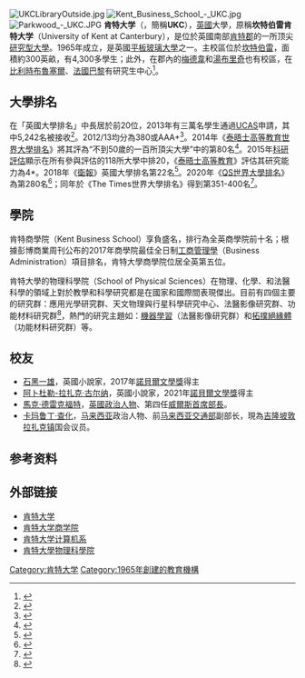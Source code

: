 {{NoteTA|G1=UK Places}}
{{distinguish|肯特州立大学}}
{{Infobox university
| name            = 肯特大學
| native_name     = University of Kent
| latin_name      = 
| image_name      = University of Kent logo.svg
| image_size      = 250px
| motto           = ''Cui servire regnare est''
| mottoeng        = Literal translation: 'Whom to serve is to reign')<br />([[Book_of_Common_Prayer|Book of Common Prayer]] translation: 'whose service is perfect freedom')<ref name="Martin36">Graham Martin, ''From Vision to Reality: the Making of the University of Kent at Canterbury'' (University of Kent at Canterbury, 1990) page 36 ISBN 978-0-904938-03-6 As Martin notes "Our former Information Officer has ventured the opinion that [[Thomas_Cranmer|Cranmer]] would not have got very high marks had this phrase appeared in an [[General_Certificate_of_Education#O-level|O-Level]] Latin paper!"</ref>
| established     =1965年1月4日
| type            = [[公立大學|公立大學]]
| endowment       = [[英鎊|£]]1006萬（2011年）<ref name=finstat>{{cite web|url=http://www.kent.ac.uk/finance/about/accounts/accounts20102011.pdf|title=Financial Statements 2011|publisher=University of Kent|accessdate=1 April 2012|archive-date=2020-09-03|archive-url=https://web.archive.org/web/20200903065919/https://www.kent.ac.uk/finance/about/accounts/accounts20102011.pdf|dead-url=no}}</ref>
| Research_Income = £12.66 million (2010-2011)<ref>{{Cite web |url=http://www.timeshighereducation.co.uk/Journals/THE/THE/12_April_2012/attachments/financial_data.pdf |title=存档副本 |accessdate=2013-09-25 |archive-date=2012-12-01 |archive-url=https://web.archive.org/web/20121201220004/http://www.timeshighereducation.co.uk/Journals/THE/THE/12_April_2012/attachments/financial_data.pdf |dead-url=no }}</ref>
| staff           = 2,887
| chancellor      = [[羅伯特·沃斯特|羅伯特·沃斯特爵士]] [[Order_of_the_British_Empire|KBE]] [[Lord_Lieutenant|DL]]
| vice_chancellor = Dame [[Julia_Goodfellow|Julia Goodfellow]]<ref>{{cite web |url=http://www.kent.ac.uk/vicechancellor/index.html |title=Vice-Chancellor - About Kent |publisher=Kent.ac.uk |date=2010-03-18 |accessdate=2010-04-12 |archive-date=2010-08-14 |archive-url=https://web.archive.org/web/20100814001211/http://www.kent.ac.uk/vicechancellor/index.html |dead-url=no }}</ref>
| head_label      = [[Visitor|Visitor]]
| head            = [[坎特伯雷大主教|坎特伯雷大主教]] ''[[ex_officio|ex officio]]''

| students = {{HESA student population|INSTID=0122}}（{{HESA year}}）<ref name="HESA citation">{{HESA citation}}</ref>
| undergrad = {{HESA undergraduate population|INSTID=0122}}（{{HESA year}}）<ref name="HESA citation"/>
| postgrad = {{HESA postgraduate population|INSTID=0122}}（{{HESA year}}）<ref name="HESA citation"/>
| city            = [[英國|英國]][[坎特伯雷|坎特伯雷]]、[[梅德韋|梅德韋]]和[[湯布里奇|湯布里奇]]；[[比利時|比利時]][[布魯塞爾|布魯塞爾]]；[[法國|法國]][[巴黎|巴黎]]
| state           =
| country         =
| campus          = [[鄉村|鄉村]]
| colours         = 肯特藍和肯特紅 {{scarf|start}}
{{cell|#010963}}{{cell|#66CCFF}}{{cell|#FF1493}}{{cell|#66CCFF}}{{cells|4|#010963}}{{cell|#66CCFF}}{{cell|#FF1493}}{{cell|#66CCFF}}{{cell|#010963}}{{scarf|end}}
| affiliations    = [[Universities_UK|Universities UK]]<br />[[桑坦德網絡|桑坦德網絡]]<br/>[[歐洲大學協會|EUA]]<br />[[大英國協大學協會|ACU]]<br />[[梅德韋大學|梅德韋大學]]
| website         = {{URL|kent.ac.uk}}
| logo            = 
}}

[[File:UKCLibraryOutside.jpg|thumb]]
[[File:Kent_Business_School_-_UKC.jpg|thumb]]
[[File:Parkwood_-_UKC.JPG|thumb]]
'''肯特大学'''（{{lang-en|University of Kent}}，簡稱'''UKC'''），[[英國|英國]]大學，原稱'''坎特伯雷肯特大学'''（University of Kent at Canterbury），是位於英國南部[[肯特郡|肯特郡]]的一所顶尖[[研究型大學|研究型大學]]。1965年成立，是英國[[平板玻璃大學|平板玻璃大學]]之一。主校區位於[[坎特伯雷|坎特伯雷]]，面積約300英畝，有4,300多學生；此外，在郡內的[[梅德韋|梅德韋]]和[[湯布里奇|湯布里奇]]也有校區，在[[比利時|比利時]][[布魯塞爾|布魯塞爾]]、[[法國|法國]][[巴黎|巴黎]]有研究生中心<ref>{{Cite web |url=http://www.kent.ac.uk/locations/ |title=locations |access-date=2013-09-25 |archive-date=2021-04-29 |archive-url=https://web.archive.org/web/20210429053658/https://www.kent.ac.uk/locations |dead-url=no }}</ref>。

==大學排名==
在「英國大學排名」中長居於前20位，2013年有三萬名學生通過[[UCAS|UCAS]]申請，其中5,242名被接收<ref>{{cite news | url=http://www.telegraph.co.uk/education/universityeducation/universities-and-colleges/8530733/University-of-Kent-guide.html | location=London | work=The Daily Telegraph | first=Sean | last=O'Hare | title=University of Kent guide | date=20 June 2011 | accessdate=2013-09-25 | archive-date=2012-05-31 | archive-url=https://web.archive.org/web/20120531220208/http://www.telegraph.co.uk/education/universityeducation/universities-and-colleges/8530733/University-of-Kent-guide.html | dead-url=no }}</ref>。2012/13均分為380或AAA+<ref>{{cite news | url=http://www.guardian.co.uk/education/table/2013/jun/03/university-league-table-2014 | location=London | work=The Guardian | title=University league table | date=3 June 2013 | accessdate=2013-09-25 | archive-date=2013-06-03 | archive-url=https://web.archive.org/web/20130603223004/http://www.guardian.co.uk/education/table/2013/jun/03/university-league-table-2014 | dead-url=no }}</ref>。2014年《[[泰晤士高等教育世界大學排名|泰晤士高等教育世界大學排名]]》將其評為“不到50歲的一百所頂尖大學”中的第80名<ref>{{cite news | url=http://www.timeshighereducation.co.uk/world-university-rankings/2012/one-hundred-under-fifty | location=London | work=The Times Higher Education | title=Top hundred under fifty | date=12 February 2013 | accessdate=2013-09-25 | archive-date=2015-05-29 | archive-url=https://web.archive.org/web/20150529222058/https://www.timeshighereducation.co.uk/world-university-rankings/2012/one-hundred-under-fifty | dead-url=no }}</ref>。2015年[[科研評估|科研評估]]顯示在所有參與評估的118所大學中排20，《[[泰晤士高等教育|泰晤士高等教育]]》評估其研究能力為4*。2018年《[[衛報|衛報]]》英國大學排名第22名<ref>{{Cite web |url=https://www.idp.com/taiwan/studyabroad/ranking/guardian-rankings |title=存档副本 |access-date=2017-11-12 |archive-date=2017-11-13 |archive-url=https://web.archive.org/web/20171113112846/https://www.idp.com/taiwan/studyabroad/ranking/guardian-rankings |dead-url=no }}</ref>。2020年《[[QS世界大學排名|QS世界大學排名]]》為第280名<ref>{{Cite web |url=https://www.topuniversities.com/university-rankings/world-university-rankings/2020 |title=存档副本 |accessdate=2020-07-01 |archive-date=2019-06-19 |archive-url=https://web.archive.org/web/20190619052537/https://www.topuniversities.com/university-rankings/world-university-rankings/2020 |dead-url=no }}</ref>；同年於《The Times世界大學排名》得到第351-400名<ref>{{Cite web |url=https://www.timeshighereducation.com/world-university-rankings/2020/world-ranking#!/page/0/length/25/sort_by/rank/sort_order/asc/cols/stats |title=存档副本 |accessdate=2020-07-01 |archive-date=2020-08-22 |archive-url=https://web.archive.org/web/20200822010426/https://www.timeshighereducation.com/world-university-rankings/2020/world-ranking#!/page/0/length/25/sort_by/rank/sort_order/asc/cols/stats |dead-url=no }}</ref>。

==學院==
肯特商學院（Kent Business School）享負盛名，排行為全英商學院前十名；根據彭博商業周刊公布的2017年商學院最佳全日制[[工商管理學|工商管理學]]（Business Administration）項目排名，肯特大學商學院位居全英第五位。

肯特大學的物理科學院（School of Physical Sciences）在物理、化學、和法醫科學的領域上對於教學和科學研究都是在國家和國際間表現傑出。目前有四個主要的研究群：應用光學研究群、天文物理與行星科學研究中心、法醫影像研究群、功能材料研究群<ref>{{Cite web |url=https://www.kent.ac.uk/physical-sciences/research/index.html |title=存档副本 |access-date=2017-11-12 |archive-date=2017-11-13 |archive-url=https://web.archive.org/web/20171113112844/https://www.kent.ac.uk/physical-sciences/research/index.html |dead-url=no }}</ref>，熱門的研究主題如：[[機器學習|機器學習]]（法醫影像研究群）和[[拓撲絕緣體|拓撲絕緣體]]（功能材料研究群）等。

==校友==
*[[石黑一雄|石黑一雄]]{{Nobel icon||诺贝尔奖}}，英國小說家，2017年[[諾貝爾文學獎|諾貝爾文學獎]]得主
*[[阿卜杜勒-拉扎克·古尔纳|阿卜杜勒-拉扎克·古尔纳]]{{Nobel icon||诺贝尔奖}}，英國小說家，2021年[[諾貝爾文學獎|諾貝爾文學獎]]得主
*[[馬克·德雷克福特|馬克·德雷克福特]]，[[英國|英國]][[政治人物|政治人物]]、第四任[[威爾斯首席部長|威爾斯首席部長]]。
*[[卡玛鲁丁·查化|卡玛鲁丁·查化]]，[[马来西亚|马来西亚]]政治人物、前[[马来西亚交通部|马来西亚交通部]]副部长，現為[[吉隆坡|吉隆坡]][[敦拉萨镇国会议席|敦拉扎克镇]]国会议员。

== 参考资料 ==
{{reflist}}

== 外部链接 ==

* [http://www.kent.ac.uk 肯特大学] {{Wayback|url=http://www.kent.ac.uk/ |date=20210507062519 }}
* [http://www.kent.ac.uk/kbs 肯特大学商学院] {{Wayback|url=http://www.kent.ac.uk/kbs |date=20191001110614 }}
* [http://www.cs.kent.ac.uk 肯特大学计算机系] {{Wayback|url=http://www.cs.kent.ac.uk/ |date=20201115095325 }}
* [https://www.kent.ac.uk/physical-sciences/ 肯特大學物理科學院] {{Wayback|url=https://www.kent.ac.uk/physical-sciences/ |date=20210418001023 }}

{{英國的大學}}

[[Category:肯特大学|Category:肯特大学]]
[[Category:1965年創建的教育機構|Category:1965年創建的教育機構]]